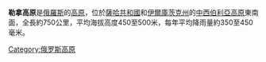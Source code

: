 '''勒拿高原'''是[[俄羅斯|俄羅斯]]的[[高原|高原]]，位於[[薩哈共和國|薩哈共和國]]和[[伊爾庫茨克州|伊爾庫茨克州]]的[[中西伯利亞高原|中西伯利亞高原]]東南面，全長約750公里，平均海拔高度450至500米，每年平均降雨量約350至450毫米。

{{Russia-geo-stub}}

[[Category:俄罗斯高原|Category:俄罗斯高原]]